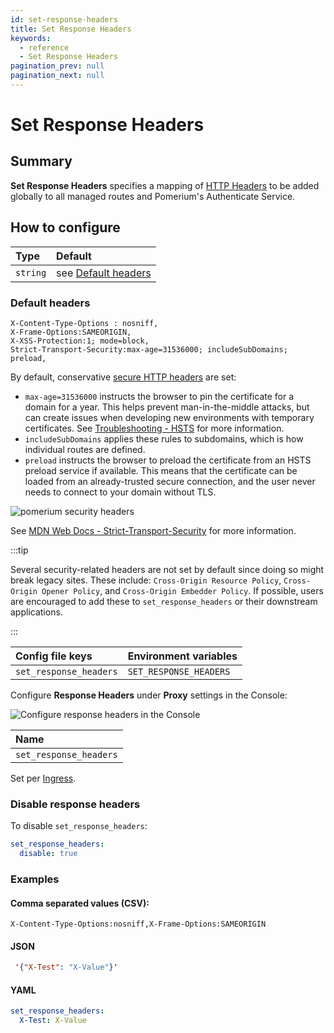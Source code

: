 ```yaml
---
id: set-response-headers
title: Set Response Headers
keywords:
  - reference
  - Set Response Headers
pagination_prev: null
pagination_next: null
---
```



# Set Response Headers

## Summary

**Set Response Headers** specifies a mapping of [HTTP Headers](https://developer.mozilla.org/en-US/docs/Web/HTTP/Headers) to be added globally to all managed routes and Pomerium's Authenticate Service.

## How to configure

| **Type** | **Default** |
| :--- | :--- |
| `string` | see [Default headers](#default) |

### Default headers

```headers
X-Content-Type-Options : nosniff,
X-Frame-Options:SAMEORIGIN,
X-XSS-Protection:1; mode=block,
Strict-Transport-Security:max-age=31536000; includeSubDomains; preload,
```

By default, conservative [secure HTTP headers](https://www.owasp.org/index.php/OWASP_Secure_Headers_Project) are set:

- `max-age=31536000` instructs the browser to pin the certificate for a domain for a year. This helps prevent man-in-the-middle attacks, but can create issues when developing new environments with temporary certificates. See [Troubleshooting - HSTS](/docs/internals/troubleshooting#http-strict-transport-security-hsts) for more information.
- `includeSubDomains` applies these rules to subdomains, which is how individual routes are defined.
- `preload` instructs the browser to preload the certificate from an HSTS preload service if available. This means that the certificate can be loaded from an already-trusted secure connection, and the user never needs to connect to your domain without TLS.

![pomerium security headers](img/security-headers.png)

See [MDN Web Docs - Strict-Transport-Security](https://developer.mozilla.org/en-US/docs/Web/HTTP/Headers/Strict-Transport-Security) for more information.

:::tip

Several security-related headers are not set by default since doing so might break legacy sites. These include: `Cross-Origin Resource Policy`, `Cross-Origin Opener Policy`, and `Cross-Origin Embedder Policy`. If possible, users are encouraged to add these to `set_response_headers` or their downstream applications.

:::


<Tabs>
<TabItem value="Core" label="Core">

| **Config file keys** | **Environment variables** |
| :--- | :--- |
| `set_response_headers` | `SET_RESPONSE_HEADERS` |

</TabItem>
<TabItem value="Enterprise" label="Enterprise">

Configure **Response Headers** under **Proxy** settings in the Console:

![Configure response headers in the Console](./img/proxy-settings/response-headers.png)

</TabItem>
<TabItem value="Kubernetes" label="Kubernetes">

| **Name** |
| :--- |
| `set_response_headers` |

Set per [Ingress](/docs/deploying/k8s/ingress).

</TabItem>
</Tabs>

### Disable response headers

To disable `set_response_headers`:

```yaml
set_response_headers:
  disable: true
```

### Examples

#### Comma separated values (CSV):

```csv
X-Content-Type-Options:nosniff,X-Frame-Options:SAMEORIGIN
```

#### JSON

```JSON
 '{"X-Test": "X-Value"}'
```

#### YAML

```yaml
set_response_headers:
  X-Test: X-Value
```
